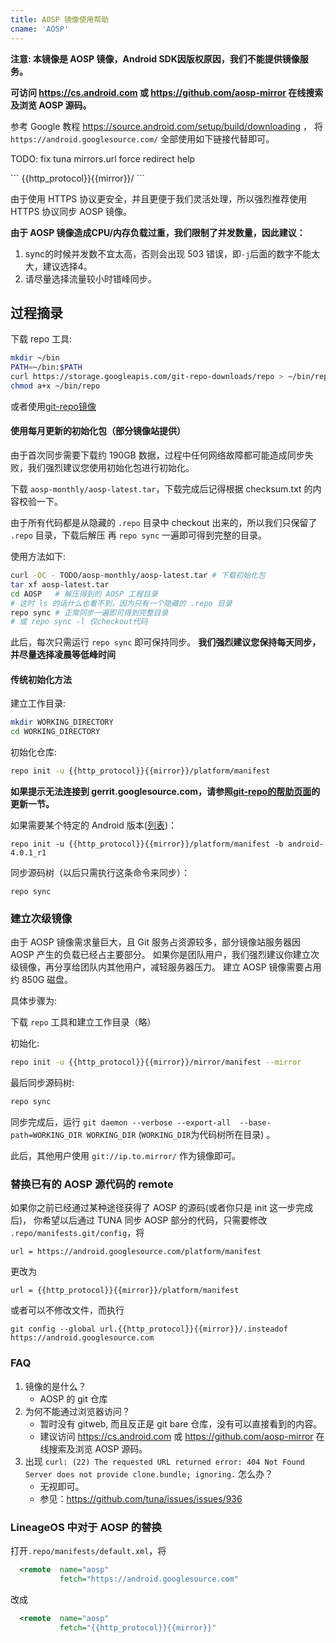 ```yaml
---
title: AOSP 镜像使用帮助
cname: 'AOSP'
---
```


**注意: 本镜像是 AOSP 镜像，Android SDK因版权原因，我们不能提供镜像服务。**

**可访问 https://cs.android.com 或 https://github.com/aosp-mirror 在线搜索及浏览 AOSP 源码。**

参考 Google 教程 https://source.android.com/setup/build/downloading ，
将 `https://android.googlesource.com/` 全部使用如下链接代替即可。

TODO: fix tuna mirrors.url force redirect help

<CodeBlock>
```
{{http_protocol}}{{mirror}}/
```
</CodeBlock>

由于使用 HTTPS 协议更安全，并且更便于我们灵活处理，所以强烈推荐使用 HTTPS 协议同步 AOSP 镜像。

**由于 AOSP 镜像造成CPU/内存负载过重，我们限制了并发数量，因此建议：**
1. sync的时候并发数不宜太高，否则会出现 503 错误，即`-j`后面的数字不能太大，建议选择4。
2. 请尽量选择流量较小时错峰同步。

## 过程摘录

下载 repo 工具:

```bash
mkdir ~/bin
PATH=~/bin:$PATH
curl https://storage.googleapis.com/git-repo-downloads/repo > ~/bin/repo
chmod a+x ~/bin/repo
```

或者使用[git-repo镜像](https://help.mirrorz.org/git-repo/)

#### 使用每月更新的初始化包（部分镜像站提供）

由于首次同步需要下载约 190GB 数据，过程中任何网络故障都可能造成同步失败，我们强烈建议您使用初始化包进行初始化。

下载 `aosp-monthly/aosp-latest.tar`，下载完成后记得根据 checksum.txt 的内容校验一下。

由于所有代码都是从隐藏的 `.repo` 目录中 checkout 出来的，所以我们只保留了 `.repo` 目录，下载后解压
再 `repo sync` 一遍即可得到完整的目录。

使用方法如下:

<CodeBlock>

```bash
curl -OC - TODO/aosp-monthly/aosp-latest.tar # 下载初始化包
tar xf aosp-latest.tar
cd AOSP   # 解压得到的 AOSP 工程目录
# 这时 ls 的话什么也看不到，因为只有一个隐藏的 .repo 目录
repo sync # 正常同步一遍即可得到完整目录
# 或 repo sync -l 仅checkout代码
```

</CodeBlock>

此后，每次只需运行 `repo sync` 即可保持同步。
**我们强烈建议您保持每天同步，并尽量选择凌晨等低峰时间**


#### 传统初始化方法

建立工作目录:

```bash
mkdir WORKING_DIRECTORY
cd WORKING_DIRECTORY
```

初始化仓库:

<CodeBlock>

```bash
repo init -u {{http_protocol}}{{mirror}}/platform/manifest
```

</CodeBlock>

**如果提示无法连接到 gerrit.googlesource.com，请参照[git-repo的帮助页面](https://help.mirrorz.org/git-repo/)的更新一节。**

如果需要某个特定的 Android 版本([列表](https://source.android.com/setup/start/build-numbers#source-code-tags-and-builds))：

<CodeBlock>

```
repo init -u {{http_protocol}}{{mirror}}/platform/manifest -b android-4.0.1_r1
```

</CodeBlock>

同步源码树（以后只需执行这条命令来同步）：

```
repo sync
```


### 建立次级镜像

由于 AOSP 镜像需求量巨大，且 Git 服务占资源较多，部分镜像站服务器因 AOSP 产生的负载已经占主要部分。
如果你是团队用户，我们强烈建议你建立次级镜像，再分享给团队内其他用户，减轻服务器压力。
建立 AOSP 镜像需要占用约 850G 磁盘。

具体步骤为:

下载 `repo` 工具和建立工作目录（略）

初始化:

<CodeBlock>

```bash
repo init -u {{http_protocol}}{{mirror}}/mirror/manifest --mirror
```

</CodeBlock>

最后同步源码树:

```bash
repo sync
```

同步完成后，运行 `git daemon --verbose --export-all  --base-path=WORKING_DIR WORKING_DIR` (`WORKING_DIR`为代码树所在目录) 。

此后，其他用户使用 `git://ip.to.mirror/` 作为镜像即可。

### 替换已有的 AOSP 源代码的 remote

如果你之前已经通过某种途径获得了 AOSP 的源码(或者你只是 init 这一步完成后)，
你希望以后通过 TUNA 同步 AOSP 部分的代码，只需要修改 `.repo/manifests.git/config`，将

```
url = https://android.googlesource.com/platform/manifest
```

更改为

<CodeBlock>

```
url = {{http_protocol}}{{mirror}}/platform/manifest
```

</CodeBlock>

或者可以不修改文件，而执行

<CodeBlock>

```
git config --global url.{{http_protocol}}{{mirror}}/.insteadof https://android.googlesource.com
```

</CodeBlock>

### FAQ

1. 镜像的是什么？
	- AOSP 的 git 仓库
2. 为何不能通过浏览器访问？
	- 暂时没有 gitweb, 而且反正是 git bare 仓库，没有可以直接看到的内容。
	- 建议访问 https://cs.android.com 或 https://github.com/aosp-mirror 在线搜索及浏览 AOSP 源码。
3. 出现 `curl: (22) The requested URL returned error: 404 Not Found
Server does not provide clone.bundle; ignoring.` 怎么办？
	- 无视即可。
	- 参见：https://github.com/tuna/issues/issues/936

### LineageOS 中对于 AOSP 的替换

打开`.repo/manifests/default.xml`，将

<CodeBlock>

```xml
  <remote  name="aosp"
           fetch="https://android.googlesource.com"
```

</CodeBlock>

改成

<CodeBlock>

```xml
  <remote  name="aosp"
           fetch="{{http_protocol}}{{mirror}}"
```

</CodeBlock>
